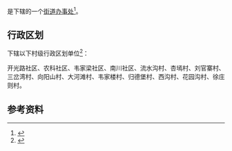 {{中国乡级行政区|61/08/02/010/000}}

'''{{PAGENAMEBASE}}'''是{{PRC admin/fullname|61/08/02/010/000|3}}下辖的一个[[街道办事处|街道办事处]]<ref>{{PRC admin/ref sgc|{{PRC admin/parent|61/08/02/010/000}}}}</ref>。

== 行政区划 ==
{{PAGENAMEBASE}}下辖以下村级行政区划单位<ref>{{PRC admin/ref sgc|61/08/02/010/000}}</ref>：

开光路社区、农科社区、韦家梁社区、南川社区、流水沟村、杏墕村、刘官寨村、三岔湾村、向阳山村、大河滩村、韦家楼村、归德堡村、西沟村、花园沟村、徐庄则村。

== 参考资料 ==
{{reflist}}

{{陕西行政区划小作品}}
{{PRC admin/navcat|61/08/02/010/000}}